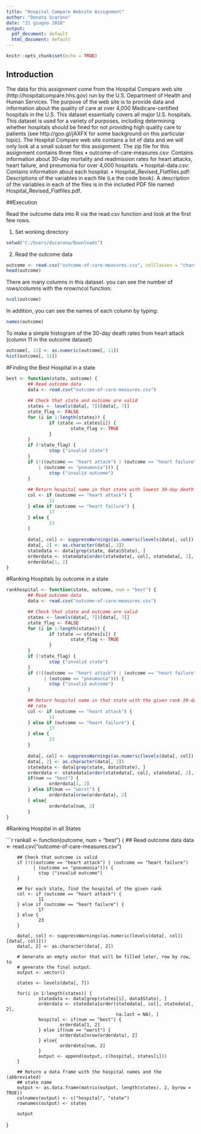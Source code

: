 ---
title: "Hospital Compare Website Assignment"
author: "Donato Scarano"
date: "21 giugno 2018"
output:
  pdf_document: default
  html_document: default
---

```{r setup, include=FALSE}
knitr::opts_chunk$set(echo = TRUE)
```

## Introduction


The data for this assignment come from the Hospital Compare web site (http://hospitalcompare.hhs.gov)
run by the U.S. Department of Health and Human Services. The purpose of the web site is to provide data and
information about the quality of care at over 4,000 Medicare-certified hospitals in the U.S. This dataset essentially
covers all major U.S. hospitals. This dataset is used for a variety of purposes, including determining
whether hospitals should be fined for not providing high quality care to patients (see http://goo.gl/jAXFX
for some background on this particular topic).
The Hospital Compare web site contains a lot of data and we will only look at a small subset for this
assignment. The zip file for this assignment contains three files
• outcome-of-care-measures.csv: Contains information about 30-day mortality and readmission rates
for heart attacks, heart failure, and pneumonia for over 4,000 hospitals.
• hospital-data.csv: Contains information about each hospital.
• Hospital_Revised_Flatfiles.pdf: Descriptions of the variables in each file (i.e the code book).
A description of the variables in each of the files is in the included PDF file named Hospital_Revised_Flatfiles.pdf.

##Execution

Read the outcome data into R via the read.csv function and look at the first few rows.

1. Set working directory

```{r}
setwd("C:/Users/dscarano/Downloads")
```
2. Read the outcome data

```{r}
outcome <- read.csv("outcome-of-care-measures.csv", colClasses = "character")
head(outcome)
```

There are many columns in this dataset.
you can see the number of rows/columns with the nrow/ncol function:

```{r}
ncol(outcome) 
```

In addition, you can see the names of each column by typing:

```{r} 
names(outcome)
```

To make a simple histogram of the 30-day death rates from heart attack (column 11 in the outcome dataset)

```{r}
outcome[, 11] <- as.numeric(outcome[, 11])
hist(outcome[, 11])
```

#Finding the Best Hospital in a state

```{r}
best <- function(state, outcome) {
        ## Read outcome data
        data <- read.csv("outcome-of-care-measures.csv")
        
        ## Check that state and outcome are valid
        states <- levels(data[, 7])[data[, 7]]
        state_flag <- FALSE
        for (i in 1:length(states)) {
                if (state == states[i]) {
                        state_flag <- TRUE
                }
        }
        if (!state_flag) {
                stop ("invalid state")
        } 
        if (!((outcome == "heart attack") | (outcome == "heart failure")
            | (outcome == "pneumonia"))) {
                stop ("invalid outcome")
        }
        
        ## Return hospital name in that state with lowest 30-day death rate
        col <- if (outcome == "heart attack") {
                11
        } else if (outcome == "heart failure") {
                17
        } else {
                23
        }
        
        data[, col] <- suppressWarnings(as.numeric(levels(data[, col])[data[, col]]))
        data[, 2] <- as.character(data[, 2])
        statedata <- data[grep(state, data$State), ]
        orderdata <- statedata[order(statedata[, col], statedata[, 2], na.last = NA), ]
        orderdata[1, 2]
}

```

#Ranking Hospitals by outcome in a state

```{r}
rankhospital <- function(state, outcome, num = "best") {
        ## Read outcome data
        data <- read.csv("outcome-of-care-measures.csv")

        ## Check that state and outcome are valid
        states <- levels(data[, 7])[data[, 7]]
        state_flag <- FALSE
        for (i in 1:length(states)) {
                if (state == states[i]) {
                        state_flag <- TRUE
                }
        }
        if (!state_flag) {
                stop ("invalid state")
        } 
        if (!((outcome == "heart attack") | (outcome == "heart failure")
              | (outcome == "pneumonia"))) {
                stop ("invalid outcome")
        }

        ## Return hospital name in that state with the given rank 30-day death 
        ## rate
        col <- if (outcome == "heart attack") {
                11
        } else if (outcome == "heart failure") {
                17
        } else {
                23
        }
        
        data[, col] <- suppressWarnings(as.numeric(levels(data[, col])[data[, col]]))
        data[, 2] <- as.character(data[, 2])
        statedata <- data[grep(state, data$State), ]
        orderdata <- statedata[order(statedata[, col], statedata[, 2], na.last = NA), ]
        if(num == "best") {
                orderdata[1, 2]
        } else if(num == "worst") {
                orderdata[nrow(orderdata), 2]
        } else{
                orderdata[num, 2]
        }
}
```
#Ranking Hospital in all States


```{r}
rankall <- function(outcome, num = "best") {
        ## Read outcome data
        data <- read.csv("outcome-of-care-measures.csv")
        
        ## Check that outcome is valid
        if (!((outcome == "heart attack") | (outcome == "heart failure")
              | (outcome == "pneumonia"))) {
                stop ("invalid outcome")
        }

        ## For each state, find the hospital of the given rank
        col <- if (outcome == "heart attack") {
                11
        } else if (outcome == "heart failure") {
                17
        } else {
                23
        }
        
        data[, col] <- suppressWarnings(as.numeric(levels(data[, col])[data[, col]]))
        data[, 2] <- as.character(data[, 2])
        
        # Generate an empty vector that will be filled later, row by row, to 
        # generate the final output.
        output <- vector()
        
        states <- levels(data[, 7])
        
        for(i in 1:length(states)) {
                statedata <- data[grep(states[i], data$State), ]
                orderdata <- statedata[order(statedata[, col], statedata[, 2], 
                                             na.last = NA), ]
                hospital <- if(num == "best") {
                        orderdata[1, 2]
                } else if(num == "worst") {
                        orderdata[nrow(orderdata), 2]
                } else{
                        orderdata[num, 2]
                }
                output <- append(output, c(hospital, states[i]))
        }

        ## Return a data frame with the hospital names and the (abbreviated) 
        ## state name
        output <- as.data.frame(matrix(output, length(states), 2, byrow = TRUE))
        colnames(output) <- c("hospital", "state")
        rownames(output) <- states
        
        output
}
